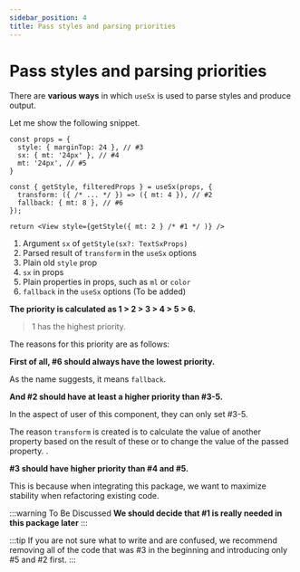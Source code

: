 ```yaml
---
sidebar_position: 4
title: Pass styles and parsing priorities
---
```


# Pass styles and parsing priorities

There are **various ways** in which `useSx` is used to parse styles and produce output.

Let me show the following snippet.

```tsx
const props = {
  style: { marginTop: 24 }, // #3
  sx: { mt: '24px' }, // #4
  mt: '24px', // #5
}

const { getStyle, filteredProps } = useSx(props, {
  transform: ({ /* ... */ }) => ({ mt: 4 }), // #2
  fallback: { mt: 8 }, // #6
});

return <View style={getStyle({ mt: 2 } /* #1 */ )} />
```

1. Argument `sx` of `getStyle(sx?: TextSxProps)`
2. Parsed result of `transform` in the `useSx` options
3. Plain old `style` prop
4. `sx` in props
5. Plain properties in props, such as `ml` or `color`
6. `fallback` in the `useSx` options (To be added)

**The priority is calculated as  1 > 2 > 3 > 4 > 5 > 6.**

> 1 has the highest priority.

The reasons for this priority are as follows:

**First of all, #6 should always have the lowest priority.**

As the name suggests, it means `fallback`.

**And #2 should have at least a higher priority than #3-5.**

In the aspect of user of this component, they can only set #3-5.

The reason `transform` is created is to calculate the value of another property based on the result of these or to change the value of the passed property. .

**#3 should have higher priority than #4 and #5.**

This is because when integrating this package, we want to maximize stability when refactoring existing code.

:::warning To Be Discussed
**We should decide that #1 is really needed in this package later**
:::

:::tip
If you are not sure what to write and are confused,
we recommend removing all of the code that was #3 in the beginning and introducing only #5 and #2 first.
:::